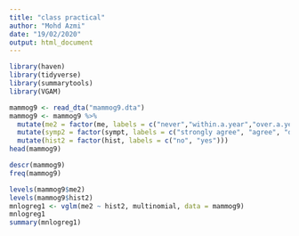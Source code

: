 ```yaml
---
title: "class practical"
author: "Mohd Azmi"
date: "19/02/2020"
output: html_document
---
```



```r
library(haven)
library(tidyverse)
library(summarytools)
library(VGAM)
```


```r
mammog9 <- read_dta("mammog9.dta")
mammog9 <- mammog9 %>%
  mutate(me2 = factor(me, labels = c("never","within.a.year","over.a.year.ago"))) %>%
  mutate(symp2 = factor(sympt, labels = c("strongly agree", "agree", "disagree", "strongly disagree"))) %>%
  mutate(hist2 = factor(hist, labels = c("no", "yes")))
head(mammog9)
```

```r
descr(mammog9)
freq(mammog9)
```

```r
levels(mammog9$me2)
levels(mammog9$hist2)
mnlogreg1 <- vglm(me2 ~ hist2, multinomial, data = mammog9)
mnlogreg1
summary(mnlogreg1)
```

